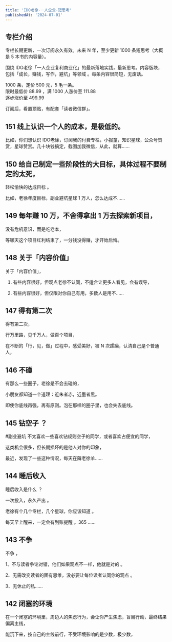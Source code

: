 ```yaml
---
title: 'IDO老徐·一人企业·短思考'
publishedAt: '2024-07-01'
---
```


## 专栏介绍

专栏长期更新，一次订阅永久有效。未来 N 年，至少更新 1000 条短思考（大概是 5 本书的内容量）。  
  
围绕 IDO老徐「一人企业复利商业化」的最新落地实践，最新思考。内容版块，包括「成长，赚钱，写作，避坑」等领域 。每条内容很简短，无废话。  
  
1000 条，定价 500 元，5 毛一条。  
限时最低价 88.99 ，满 1000 人涨价至 111.88  
逐步涨价至 499.99  
  
订阅后，看置顶贴，有配套「读者微信群」。

## 151 线上认识一个人的成本，是极低的。

比如，你们想认识 IDO老徐，订阅我的付费专栏，小报童，知识星球，公众号赞赏，星球赞赏。几十块钱搞定，截图加我微信，从此，就算......

## 150 给自己制定一些阶段性的大目标，具体过程不要制定的太死，

轻松愉快的达成目标 。

比如，老徐年度目标，副业避坑星球 1 万人，怎么达成不......

## 149 每年赚 10 万，不舍得拿出 1 万去探索新项目，

没有危机意识，而是吃老本，

等哪天这个项目红利结束了，一分钱没得赚，才开始后悔。

## 148 关于「内容价值」
关于「内容价值」，

1. 有些内容很好，但观点老徐不认同，不适合让更多人看见，会有误导，

2. 有些内容很好，但仅限对你自己有用，多数人是用不......

## 147 得有第二次
得有第二次，

行万里路，见千万人，做百个项目，

在不断的「行，见，做」过程中，感受美好，被 N 次蹂躏，认清自己是个普通人，



## 146 不碰
有那么一些圈子，老徐是不会去碰的，

小朋友都知道一个道理：近朱者赤，近墨者黑。

即使你底线再强，再有原则。泡在那样的圈子里，也会失去底线。

## 145 钻空子 ？
#副业避坑 不太喜欢一些喜欢钻规则空子的同学，或者喜欢占便宜的同学，

这类机会很多，但长期损坏的是他人对你的印象，

最近，发现了一些这种情况，每天在薅老徐羊......

## 144 睡后收入
睡后收入是什么 ？

一次投入，永久产出 。

老徐有个几个专栏，几个星球，你应该知道 。

每天早上醒来，一定会有到账提醒 。365 ......

## 143 不争
不争 ，

1、不与读者争论对错，他们如果观点不一样，他就是对的 。

2、无需改变读者的固有思维，没必要让每位读者认同你的观点 。

3、无休止的私......

## 142 闭塞的环境
在一个闭塞的环境里，周边人的焦虑行为，会让你产生焦虑，盲目行动，最终结果偏离主线，

能沉下来，按自己的主线前行，不受环境影响的是少数，极少数，

